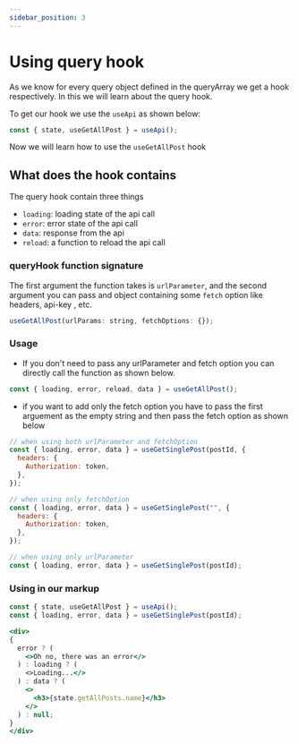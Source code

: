 ```yaml
---
sidebar_position: 3
---
```


# Using query hook

As we know for every query object defined in the queryArray we get a hook respectively. In this we will learn about the query hook.

To get our hook we use the `useApi` as shown below:

```jsx
const { state, useGetAllPost } = useApi();
```

Now we will learn how to use the `useGetAllPost` hook

## What does the hook contains

The query hook contain three things

- `loading`: loading state of the api call
- `error`: error state of the api call
- `data`: response from the api
- `reload`: a function to reload the api call

### queryHook function signature

The first argument the function takes is `urlParameter`, and the second argument you can pass and object containing some `fetch` option like headers, api-key , etc.

```jsx
useGetAllPost(urlParams: string, fetchOptions: {});
```

### Usage

- If you don't need to pass any urlParameter and fetch option you can directly call the function as shown below.

```jsx
const { loading, error, reload, data } = useGetAllPost();
```

- if you want to add only the fetch option you have to pass the first arguement as the empty string and then pass the fetch option as shown below

```jsx
// when using both urlParameter and fetchOption
const { loading, error, data } = useGetSinglePost(postId, {
  headers: {
    Authorization: token,
  },
});

// when using only fetchOption
const { loading, error, data } = useGetSinglePost("", {
  headers: {
    Authorization: token,
  },
});

// when using only urlParameter
const { loading, error, data } = useGetSinglePost(postId);
```

### Using in our markup

```jsx
const { state, useGetAllPost } = useApi();
const { loading, error, data } = useGetSinglePost(postId);

<div>
{
  error ? (
    <>Oh no, there was an error</>
  ) : loading ? (
    <>Loading...</>
  ) : data ? (
    <>
      <h3>{state.getAllPosts.name}</h3>
    </>
  ) : null;
}
</div>
```
